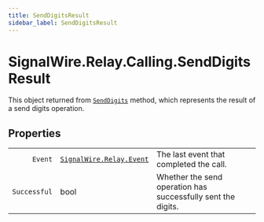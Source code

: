 ```yaml
---
title: SendDigitsResult
sidebar_label: SendDigitsResult
---
```


[signalwire-relay-event]: ../../event
[call]: ../call#senddigits

# SignalWire.Relay.Calling.SendDigitsResult

This object returned from [`SendDigits`][call] method, which represents the result of a send digits operation.

## Properties

|    |   |   |
| -: | - | - |
| `Event` | [`SignalWire.Relay.Event`][signalwire-relay-event] | The last event that completed the call. |
| `Successful` | bool | Whether the send operation has successfully sent the digits. |